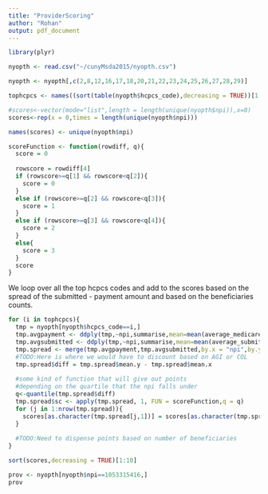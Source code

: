 ```yaml
---
title: "ProviderScoring"
author: "Rohan"
output: pdf_document
---
```


```r
library(plyr)
```

```r
nyopth <- read.csv("~/cunyMsda2015/nyopth.csv")

nyopth <- nyopth[,c(2,8,12,16,17,18,20,21,22,23,24,25,26,27,28,29)]

tophcpcs <- names((sort(table(nyopth$hcpcs_code),decreasing = TRUE))[1:10])

#scores<-vector(mode="list",length = length(unique(nyopth$npi)),x=0)
scores<-rep(x = 0,times = length(unique(nyopth$npi)))

names(scores) <- unique(nyopth$npi)
```

```r
scoreFunction <- function(rowdiff, q){
  score = 0
  
  rowscore = rowdiff[4]
  if (rowscore>=q[1] && rowscore<q[2]){
    score = 0
  }
  else if (rowscore>=q[2] && rowscore<q[3]){
    score = 1
  }
  else if (rowscore>=q[3] && rowscore<q[4]){
    score = 2
  }
  else{
    score = 3
  }
  score
}
```

We loop over all the top hcpcs codes and add to the scores based on the spread of the submitted - payment amount and based on the beneficiaries counts.
```r
for (i in tophcpcs){
  tmp = nyopth[nyopth$hcpcs_code==i,]
  tmp.avgpayment <- ddply(tmp,~npi,summarise,mean=mean(average_medicare_payment_amt))
  tmp.avgsubmitted <- ddply(tmp,~npi,summarise,mean=mean(average_submitted_chrg_amt))
  tmp.spread <- merge(tmp.avgpayment,tmp.avgsubmitted,by.x = "npi",by.y = "npi")
  #TODO:Here is where we would have to discount based on AGI or COL  
  tmp.spread$diff = tmp.spread$mean.y - tmp.spread$mean.x
  
  #some kind of function that will give out points 
  #depending on the quartile that the npi falls under
  q<-quantile(tmp.spread$diff)
  tmp.spread$sc <- apply(tmp.spread, 1, FUN = scoreFunction,q = q)
  for (j in 1:nrow(tmp.spread)){
    scores[as.character(tmp.spread[j,1])] = scores[as.character(tmp.spread[j,1])]+tmp.spread[j,5]
  }
  
  #TODO:Need to dispense points based on number of beneficiaries
}
```


```r
sort(scores,decreasing = TRUE)[1:10]
```


```r
prov <- nyopth[nyopth$npi==1053315416,]
prov
```